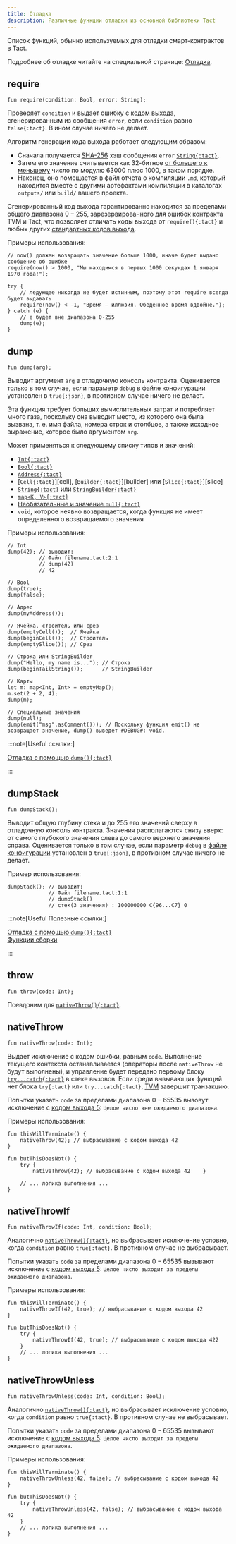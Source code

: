 ```yaml
---
title: Отладка
description: Различные функции отладки из основной библиотеки Tact
---
```


Список функций, обычно используемых для отладки смарт-контрактов в Tact.

Подробнее об отладке читайте на специальной странице: [Отладка](/book/debug).

## require

```tact
fun require(condition: Bool, error: String);
```

Проверяет `condition` и выдает ошибку с [кодом выхода](/book/exit-codes), сгенерированным из сообщения `error`, если `condition` равно `false{:tact}`. В ином случае ничего не делает.

Алгоритм генерации кода выхода работает следующим образом:

- Сначала получается [SHA-256](https://en.wikipedia.org/wiki/SHA-2#Hash_standard) хэш сообщения `error` [`String{:tact}`][p].
- Затем его значение считывается как 32-битное [от большего к меньшему](https://en.wikipedia.org/wiki/Endianness) число по модулю $63000$ плюс $1000$, в таком порядке.
- Наконец, оно помещается в файл отчета о компиляции `.md`, который находится вместе с другими артефактами компиляции в каталогах `outputs/` или `build/` вашего проекта.

Сгенерированный код выхода гарантированно находится за пределами общего диапазона $0 - 255$, зарезервированного для ошибок контракта TVM и Tact, что позволяет отличать коды выхода от `require(){:tact}` и любых других [стандартных кодов выхода](/book/exit-codes).

Примеры использования:

```tact
// now() должен возвращать значение больше 1000, иначе будет выдано сообщение об ошибке
require(now() > 1000, "Мы находимся в первых 1000 секундах 1 января 1970 года!");

try {
    // ледующее никогда не будет истинным, поэтому этот require всегда будет выдавать
    require(now() < -1, "Время — иллюзия. Обеденное время вдвойне.");
} catch (e) {
    // e будет вне диапазона 0-255
    dump(e);
}
```

## dump

```tact
fun dump(arg);
```

Выводит аргумент `arg` в отладочную консоль контракта. Оценивается только в том случае, если параметр `debug` в [файле конфигурации](/book/config) установлен в `true{:json}`, в противном случае ничего не делает.

Эта функция требует больших вычислительных затрат и потребляет много газа, поскольку она выводит место, из которого она была вызвана, т. е. имя файла, номера строк и столбцов, а также исходное выражение, которое было аргументом `arg`.

Может применяться к следующему списку типов и значений:

- [`Int{:tact}`][int]
- [`Bool{:tact}`][bool]
- [`Address{:tact}`][p]
- [`Cell{:tact}`][cell], [`Builder{:tact}`][builder] или [`Slice{:tact}`][slice]
- [`String{:tact}`][p] или [`StringBuilder{:tact}`][p]
- [`map<K, V>{:tact}`](/book/maps)
- [Необязательные и значение `null{:tact}`](/book/optionals)
- `void`, которое неявно возвращается, когда функция не имеет определенного возвращаемого значения

Примеры использования:

```tact
// Int
dump(42); // выводит:
          // Файл filename.tact:2:1
          // dump(42)
          // 42

// Bool
dump(true);
dump(false);

// Адрес
dump(myAddress());

// Ячейка, строитель или срез
dump(emptyCell());  // Ячейка
dump(beginCell());  // Строитель
dump(emptySlice()); // Срез

// Строка или StringBuilder
dump("Hello, my name is..."); // Строка
dump(beginTailString());      // StringBuilder

// Карты
let m: map<Int, Int> = emptyMap();
m.set(2 + 2, 4);
dump(m);

// Специальные значения
dump(null);
dump(emit("msg".asComment())); // Поскольку функция emit() не возвращает значение, dump() выведет #DEBUG#: void.
```

:::note[Useful ссылки:]

  [Отладка с помощью `dump(){:tact}`](/book/debug#tests-dump)

:::

## dumpStack

```tact
fun dumpStack();
```

Выводит общую глубину стека и до $255$ его значений сверху в отладочную консоль контракта. Значения располагаются снизу вверх: от самого глубокого значения слева до самого верхнего значения справа. Оценивается только в том случае, если параметр `debug` в [файле конфигурации](/book/config) установлен в `true{:json}`, в противном случае ничего не делает.

Пример использования:

```tact
dumpStack(); // выводит:
             // Файл filename.tact:1:1
             // dumpStack()
             // стек(3 значения) : 100000000 C{96...C7} 0
```

:::note[Useful Полезные ссылки:]

  [Отладка с помощью `dump(){:tact}`](/book/debug#tests-dump)\
[Функции сборки](/book/assembly-functions)

:::

## throw

```tact
fun throw(code: Int);
```

Псевдоним для [`nativeThrow(){:tact}`](#nativethrow).

## nativeThrow

```tact
fun nativeThrow(code: Int);
```

Выдает исключение с кодом ошибки, равным `code`. Выполнение текущего контекста останавливается (операторы после `nativeThrow` не будут выполнены), и управление будет передано первому блоку [`try...catch{:tact}`](/book/statements#try-catch) в стеке вызовов. Если среди вызывающих функций нет блока `try{:tact}` или `try...catch{:tact}`, [TVM](https://docs.ton.org/learn/tvm-instructions/tvm-overview) завершит транзакцию.

Попытки указать `code` за пределами диапазона $0 - 65535$ вызовут исключение с [кодом выхода 5](/book/exit-codes#5): `Целое число вне ожидаемого диапазона`.

Примеры использования:

```tact {2,7}
fun thisWillTerminate() {
    nativeThrow(42); // выбрасывание с кодом выхода 42
}

fun butThisDoesNot() {
    try {
        nativeThrow(42); // выбрасывание с кодом выхода 42    }

    // ... логика выполнения ...
}
```

## nativeThrowIf

```tact
fun nativeThrowIf(code: Int, condition: Bool);
```

Аналогично [`nativeThrow(){:tact}`](#nativethrow), но выбрасывает исключение условно, когда `condition` равно `true{:tact}`. В противном случае не выбрасывает.

Попытки указать `code` за пределами диапазона $0 - 65535$ вызывают исключение с [кодом выхода 5](/book/exit-codes#5): `Целое число выходит за пределы ожидаемого диапазона`.

Примеры использования:

```tact {2,7}
fun thisWillTerminate() {
    nativeThrowIf(42, true); // выбрасывание с кодом выхода 42
}

fun butThisDoesNot() {
    try {
        nativeThrowIf(42, true); // выбрасывание с кодом выхода 422
    }
    // ... логика выполнения ...
}
```

## nativeThrowUnless

```tact
fun nativeThrowUnless(code: Int, condition: Bool);
```

Аналогично [`nativeThrow(){:tact}`](#nativethrow), но выбрасывает исключение условно, когда `condition` равно `true{:tact}`. В противном случае не выбрасывает.

Попытки указать `code` за пределами диапазона $0 - 65535$ вызывают исключение с [кодом выхода 5](/book/exit-codes#5): `Целое число выходит за пределы ожидаемого диапазона`.

Примеры использования:

```tact {2,7}
fun thisWillTerminate() {
    nativeThrowUnless(42, false); // выбрасывание с кодом выхода 42
}

fun butThisDoesNot() {
    try {
        nativeThrowUnless(42, false); // выбрасывание с кодом выхода 42
    }
    // ... логика выполнения ...
}
```

[p]: /book/types#primitive-types
[bool]: /book/types#booleans
[int]: /book/integers
[клетка]: /book/cells#cells
[строитель]: /book/cells#builders
[нарезать]: /book/cells#slices
